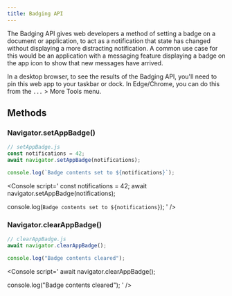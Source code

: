 ```yaml
---
title: Badging API
---
```



The Badging API gives web developers a method of setting a badge on a document or application, to act as a notification that state has changed without displaying a more distracting notification. A common use case for this would be an application with a messaging feature displaying a badge on the app icon to show that new messages have arrived.

In a desktop browser, to see the results of the Badging API, you'll need to pin this web app to your taskbar or dock. In Edge/Chrome, you can do this from the `...` > More Tools menu.

<LinkCard
  title="Badging API - Web APIs | MDN"
  href="https://developer.mozilla.org/en-US/docs/Web/API/Badging_API"
  target="_blank"
/>

## Methods

### Navigator.setAppBadge()

```js
// setAppBadge.js
const notifications = 42;
await navigator.setAppBadge(notifications);

console.log(`Badge contents set to ${notifications}`);
```

<Console script='
const notifications = 42;
await navigator.setAppBadge(notifications);

console.log(`Badge contents set to ${notifications}`);
' />

### Navigator.clearAppBadge()

```js
// clearAppBadge.js
await navigator.clearAppBadge();

console.log("Badge contents cleared");
```

<Console script='
await navigator.clearAppBadge();

console.log("Badge contents cleared");
' />